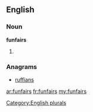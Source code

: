 ==English==

===Noun===
'''funfairs'''

# {{plural of|[[funfair]]}}

===Anagrams===
* [[ruffians#English|ruffians]]

[[Category:English plurals]]

[[ar:funfairs]]
[[fr:funfairs]]
[[my:funfairs]]